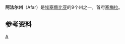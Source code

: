 {{noteTA
|1=zh-hans:埃塞俄比亚;zh-hk:埃塞俄比亞;zh-tw:衣索匹亞;
}}
{{Infobox settlement
<!-- See Template:Infobox settlement for additional fields and descriptions -->
| name                    = 阿法尔州
| native_name             = ዓፋር
| native_name_lang        = am<!-- ISO 639-2 code e.g. "fr" for French. -->
| settlement_type         = [[埃塞俄比亚行政区划|州]]
| image_skyline           = 
| image_alt               = 
| image_caption           = 
| image_flag              = Flag of the Afar Region.svg    
| flag_alt                = 
| image_seal              = Afar Region emblem.png
| seal_alt                = 
| image_shield            = 
| shield_alt              = 
| nickname                = 
| motto                   = 
| mottoeng                =
| image_map               = Afar in Ethiopia.svg
| map_alt                 = Ethiopia-Afar.png
| map_caption             = 阿法尔州在[[埃塞俄比亚|埃塞俄比亚]]的位置
| pushpin_map             = 
| pushpin_label_position  = 
| pushpin_map_alt         = 
| pushpin_map_caption     = 
| latd  =  |latm  =  |lats  =  |latNS  = 
| longd =  |longm =  |longs =  |longEW = 
| coor_pinpoint           = 
| coordinates_type        = 
| coordinates_display     = inline,title
| coordinates_footnotes   = 
| subdivision_type        = 国家
| subdivision_name        = [[埃塞俄比亚|埃塞俄比亚]]
| subdivision_type1       = 
| subdivision_name1       =  
| subdivision_type2       = 
| subdivision_name2       = 
| subdivision_type3       = 
| subdivision_name3       = 
| established_title       = 
| established_date        = 
| founder                 = 
<!-- seat, smaller parts ------->
| parts_type              = <!-- defaults to: Boroughs -->
| parts_style             =  
| parts                   = <!-- parts text, or header for parts list -->
| p1                      =  
| p2                      =  
| seat_type               = 首府
| seat                    = [[塞梅拉|塞梅拉]]
| government_footnotes    = 
| leader_party            = 
| leader_title            =  
| leader_name             =  
| unit_pref               = Metric<!-- or US or UK -->
| area_footnotes          =  
| area_total_km2          = 72,053
| area_land_km2           = 
| area_water_km2          = 
| area_water_percent      = 
| area_note               = <ref>[http://www.csa.gov.et/index.php?option=com_rubberdoc&view=doc&id=421&format=raw&Itemid=606 2011 National Statistics] {{webarchive|url=https://web.archive.org/web/20130330021225/http://www.csa.gov.et/index.php?option=com_rubberdoc&view=doc&id=421&format=raw&Itemid=606 |date=2013-03-30 }}</ref>
| elevation_footnotes     = 
| elevation_m             = 
| population_footnotes    = 
| population_total        = 1,602,995
| population_as_of        = 2012
| population_density_km2  = auto
| population_demonym      = 
| population_note         = 
| timezone1               = 
| utc_offset1             = 
| timezone1_DST           = 
| utc_offset1_DST         = 
| postal_code_type        = 
| postal_code             = 
| area_code_type          = 
| area_code               = 
| iso_code                = [[ISO_3166-2:ET|ET-AF]]
| website                 = <!-- {{URL|example.com}} -->
| footnotes               = 
}}
'''阿法尔州'''（Afar）是[[埃塞俄比亚|埃塞俄比亚]]的9个州之一，首府[[塞梅拉|塞梅拉]]。

==参考资料==
{{Reflist}}

{{Ethiopia divisions}}
{{Afar divisions}}
[[Category:埃塞俄比亚州份|A]]